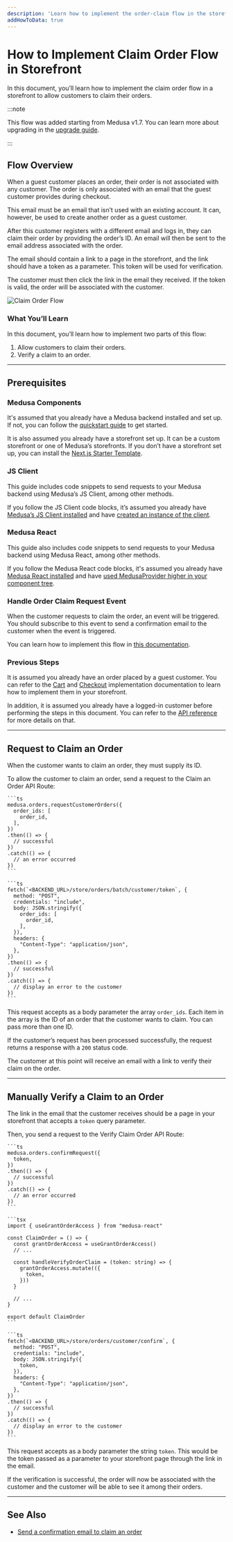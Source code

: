 ```yaml
---
description: 'Learn how to implement the order-claim flow in the storefront. This includes allowing customers to claim their orders, and verify a claim to an order.'
addHowToData: true
---
```



# How to Implement Claim Order Flow in Storefront

In this document, you’ll learn how to implement the claim order flow in a storefront to allow customers to claim their orders.

:::note

This flow was added starting from Medusa v1.7. You can learn more about upgrading in the [upgrade guide](../../../upgrade-guides/medusa-core/1-7-0.md).

:::

## Flow Overview

When a guest customer places an order, their order is not associated with any customer. The order is only associated with an email that the guest customer provides during checkout.

This email must be an email that isn’t used with an existing account. It can, however, be used to create another order as a guest customer.

After this customer registers with a different email and logs in, they can claim their order by providing the order’s ID. An email will then be sent to the email address associated with the order.

The email should contain a link to a page in the storefront, and the link should have a token as a parameter. This token will be used for verification.

The customer must then click the link in the email they received. If the token is valid, the order will be associated with the customer.

![Claim Order Flow](https://res.cloudinary.com/dza7lstvk/image/upload/v1677782439/Medusa%20Docs/Diagrams/claim-order-workflow_m6oybo.jpg)

### What You’ll Learn

In this document, you’ll learn how to implement two parts of this flow:

1. Allow customers to claim their orders.
2. Verify a claim to an order.

---

## Prerequisites

### Medusa Components

It's assumed that you already have a Medusa backend installed and set up. If not, you can follow the [quickstart guide](../../../development/backend/install.mdx) to get started.

It is also assumed you already have a storefront set up. It can be a custom storefront or one of Medusa’s storefronts. If you don’t have a storefront set up, you can install the [Next.js Starter Template](../../../starters/nextjs-medusa-starter.mdx).

### JS Client

This guide includes code snippets to send requests to your Medusa backend using Medusa’s JS Client, among other methods.

If you follow the JS Client code blocks, it’s assumed you already have [Medusa’s JS Client installed](../../../js-client/overview.mdx) and have [created an instance of the client](../../../js-client/overview.mdx#configuration).

### Medusa React

This guide also includes code snippets to send requests to your Medusa backend using Medusa React, among other methods.

If you follow the Medusa React code blocks, it's assumed you already have [Medusa React installed](../../../medusa-react/overview.mdx) and have [used MedusaProvider higher in your component tree](../../../medusa-react/overview.mdx#usage).

### Handle Order Claim Request Event

When the customer requests to claim the order, an event will be triggered. You should subscribe to this event to send a confirmation email to the customer when the event is triggered.

You can learn how to implement this flow in [this documentation](../backend/handle-order-claim-event.md).

### Previous Steps

It is assumed you already have an order placed by a guest customer. You can refer to the [Cart](../../carts-and-checkout/storefront/implement-cart) and [Checkout](../../carts-and-checkout/storefront/implement-checkout-flow.mdx) implementation documentation to learn how to implement them in your storefront.

In addition, it is assumed you already have a logged-in customer before performing the steps in this document. You can refer to the [API reference](https://docs.medusajs.com/api/store#auth_postauth) for more details on that.

---

## Request to Claim an Order

When the customer wants to claim an order, they must supply its ID.

To allow the customer to claim an order, send a request to the Claim an Order API Route:

<Tabs groupId="request-type" isCodeTabs={true}>
  <TabItem value="client" label="Medusa JS Client" default>

    ```ts
    medusa.orders.requestCustomerOrders({
      order_ids: [
        order_id,
      ],
    })
    .then(() => {
      // successful
    })
    .catch(() => {
      // an error occurred
    })
    ```

  </TabItem>
  <TabItem value="fetch" label="Fetch API">

    ```ts
    fetch(`<BACKEND_URL>/store/orders/batch/customer/token`, {
      method: "POST",
      credentials: "include",
      body: JSON.stringify({
        order_ids: [
          order_id,
        ],
      }),
      headers: {
        "Content-Type": "application/json",
      },
    })
    .then(() => {
      // successful
    })
    .catch(() => {
      // display an error to the customer
    })
    ```

  </TabItem>
</Tabs>

This request accepts as a body parameter the array `order_ids`. Each item in the array is the ID of an order that the customer wants to claim. You can pass more than one ID.

If the customer’s request has been processed successfully, the request returns a response with a `200` status code.

The customer at this point will receive an email with a link to verify their claim on the order.

---

## Manually Verify a Claim to an Order

The link in the email that the customer receives should be a page in your storefront that accepts a `token` query parameter.

Then, you send a request to the Verify Claim Order API Route:

<Tabs groupId="request-type" isCodeTabs={true}>
  <TabItem value="client" label="Medusa JS Client" default>

    ```ts
    medusa.orders.confirmRequest({
      token,
    })
    .then(() => {
      // successful
    })
    .catch(() => {
      // an error occurred
    })
    ```

  </TabItem>
  <TabItem value="medusa-react" label="Medusa React">

    ```tsx
    import { useGrantOrderAccess } from "medusa-react"

    const ClaimOrder = () => {
      const grantOrderAccess = useGrantOrderAccess()
      // ...

      const handleVerifyOrderClaim = (token: string) => {
        grantOrderAccess.mutate(({
          token,
        }))
      }

      // ...
    }

    export default ClaimOrder
    ```

  </TabItem>
  <TabItem value="fetch" label="Fetch API">

    ```ts
    fetch(`<BACKEND_URL>/store/orders/customer/confirm`, {
      method: "POST",
      credentials: "include",
      body: JSON.stringify({
        token,
      }),
      headers: {
        "Content-Type": "application/json",
      },
    })
    .then(() => {
      // successful
    })
    .catch(() => {
      // display an error to the customer
    })
    ```

  </TabItem>
</Tabs>

This request accepts as a body parameter the string `token`. This would be the token passed as a parameter to your storefront page through the link in the email.

If the verification is successful, the order will now be associated with the customer and the customer will be able to see it among their orders.

---

## See Also

- [Send a confirmation email to claim an order](../backend/handle-order-claim-event.md)
